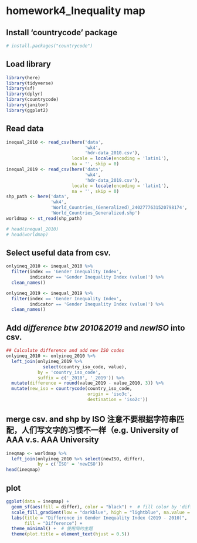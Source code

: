 # homework4_Inequality map

## Install 'countrycode' package

```r
# install.packages("countrycode")
```

## Load library

```r
library(here)
library(tidyverse)
library(sf)
library(dplyr)
library(countrycode)
library(janitor)
library(ggplot2)
```

## Read data

```r
inequal_2010 <- read_csv(here('data', 
                              'wk4', 
                              'hdr-data_2010.csv'), 
                         locale = locale(encoding = 'latin1'), 
                         na = '', skip = 0)
inequal_2019 <- read_csv(here('data', 
                              'wk4',
                              'hdr-data_2019.csv'), 
                         locale = locale(encoding = 'latin1'), 
                         na = '', skip = 0)
shp_path <- here('data', 
                 'wk4',
                 'World_Countries_(Generalized)_2402777631520798174',
                 'World_Countries_Generalized.shp')
worldmap <- st_read(shp_path)

# head(inequal_2010)
# head(worldmap)
```

## Select useful data from csv.

```r
onlyineq_2010 <- inequal_2010 %>% 
  filter(index == 'Gender Inequality Index', 
         indicator == 'Gender Inequality Index (value)') %>% 
  clean_names()

onlyineq_2019 <- inequal_2019 %>% 
  filter(index == 'Gender Inequality Index', 
         indicator == 'Gender Inequality Index (value)') %>% 
  clean_names()
```

## Add *difference btw 2010&2019* and *newISO* into csv.

```r
## Calculate difference and add new ISO codes
onlyineq_2010 <- onlyineq_2010 %>%
  left_join(onlyineq_2019 %>% 
              select(country_iso_code, value), 
            by = 'country_iso_code', 
            suffix = c('_2010', '_2019')) %>%
  mutate(difference = round(value_2019 - value_2010, 3)) %>%
  mutate(new_iso = countrycode(country_iso_code, 
                               origin = 'iso3c', 
                               destination = 'iso2c'))

```

## merge csv. and shp by ISO 注意不要根据字符串匹配，人们写文字的习惯不一样（e.g. University of AAA v.s. AAA University

```r
ineqmap <- worldmap %>%
  left_join(onlyineq_2010 %>% select(newISO, differ), 
            by = c('ISO' = 'newISO')) 
head(ineqmap)
```

## plot

```r


ggplot(data = ineqmap) +
  geom_sf(aes(fill = differ), color = "black") +  # fill color by 'differ'
  scale_fill_gradient(low = "darkblue", high = "lightblue", na.value = "grey50") + 
  labs(title = "Difference in Gender Inequality Index (2019 - 2010)",
       fill = "Difference") + 
  theme_minimal() +  # 使用简约主题
  theme(plot.title = element_text(hjust = 0.5)) 
```

